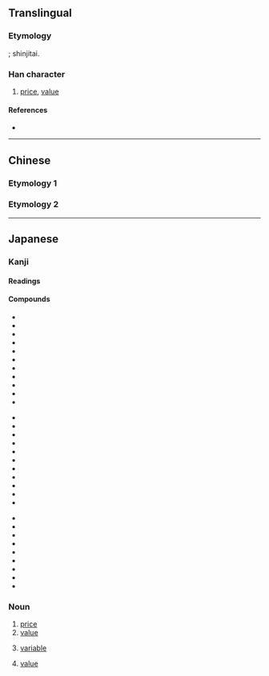 {{character info/new}}
{{also|價}}
==Translingual==
{{Han simplified forms|價|価|价}}

===Etymology===
{{Han simp|價|f=貝|t=&nbsp;}}; shinjitai.

===Han character===
{{Han char|rn=9|rad=人|as=06|sn=8|four=21260|canj=OMLW|ids=⿰亻覀}}

# [[price]], [[value]]

====References====
* {{Han ref|kx=0102.291|dkj=00628|dj=0218.110|hdz=10146.010|uh=4FA1|ud=20385}}

----

==Chinese==

===Etymology 1===
{{zh-see|價|v}}

===Etymology 2===
{{zh-see|似|v}}

----

==Japanese==
{{ja-kanji forms|価|價}}

===Kanji===
{{ja-kanji|grade=5|rs=人06|kyu=價}}

====Readings====
{{ja-readings
|goon=け
|kanon=か
|kun=あたい-
}}

====Compounds====
{{top3}}
* {{ja-r|評価|ひょうか}}
* {{ja-r|価格|かかく}}
* {{ja-r|対価|たいか}}
* {{ja-r|高価|こうか}}
* {{ja-r|原価|げんか}}
* {{ja-r|代価|だいか}}
* {{ja-r|物価|ぶっか}}
* {{ja-r|安価|あんか}}
* {{ja-r|減価|げんか}}
* {{ja-r|廉価|れんか}}
* {{ja-r|減価償却|げんかしょうきゃく}}
{{mid3}}
* {{ja-r|評価勘定|ひょうかかんじょう}}
* {{ja-r|等価|とうか}}
* {{ja-r|紙価|しか}}
* {{ja-r|年金終価率|ねんきんしゅうかりつ}}
* {{ja-r|真価|しんか}}
* {{ja-r|原価管理|げんかかんり}}
* {{ja-r|減価償却費|げんかしょうきゃくひ}}
* {{ja-r|評価性引当金|ひょうかせいひきあてきん}}
* {{ja-r|行為無価値論|こういむかちろん}}
* {{ja-r|結果無価値論|けっかむかちろん}}
* {{ja-r|複利終価率|ふくりしゅうかりつ}}
{{mid3}}
* {{ja-r|薬価|やっか}}
* {{ja-r|現価|げんか}}
* {{ja-r|増価|ぞうか}}
* {{ja-r|地価|ちか}}
* {{ja-r|予価|よか}}
* {{ja-r|複利年金現価率|ふくりねんきんげんかりつ}}
* {{ja-r|複利現価率|ふくりげんかりつ}}
* {{ja-r|米価|べいか}}
* {{ja-r|無価値|むかち}}
{{bottom}}

===Noun===
{{ja-noun|あたい}}

# [[price]]
# [[value]]
# {{lb|ja|computers|sort=あたい}} [[variable]]
# {{lb|ja|mathematics|sort=あたい}} [[value]]